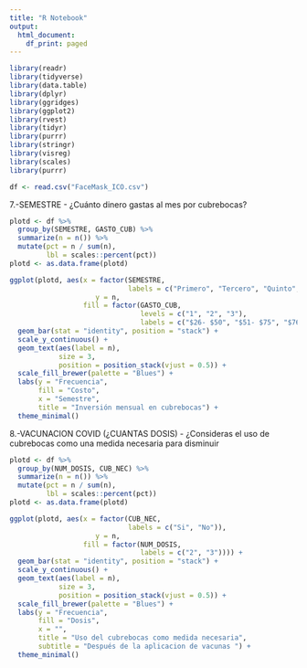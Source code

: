 ```yaml
---
title: "R Notebook"
output:
  html_document:
    df_print: paged
---
```


```r
library(readr)
library(tidyverse)
library(data.table)
library(dplyr)
library(ggridges)
library(ggplot2)
library(rvest)
library(tidyr)
library(purrr)
library(stringr)
library(visreg)
library(scales)
library(purrr)
```

```r
df <- read.csv("FaceMask_ICO.csv")
```

7.-SEMESTRE - ¿Cuánto dinero gastas al mes por cubrebocas?

```r
plotd <- df %>%
  group_by(SEMESTRE, GASTO_CUB) %>%
  summarize(n = n()) %>%
  mutate(pct = n / sum(n),
         lbl = scales::percent(pct))
plotd <- as.data.frame(plotd)
```

```r
ggplot(plotd, aes(x = factor(SEMESTRE,
                             labels = c("Primero", "Tercero", "Quinto", "Noveno")),
                     y = n,
                  fill = factor(GASTO_CUB,
                                levels = c("1", "2", "3"),
                                labels = c("$26- $50", "$51- $75", "$76- $100")))) +
  geom_bar(stat = "identity", position = "stack") +
  scale_y_continuous() +
  geom_text(aes(label = n),
            size = 3,
            position = position_stack(vjust = 0.5)) +
  scale_fill_brewer(palette = "Blues") + 
  labs(y = "Frecuencia",
       fill = "Costo",
       x = "Semestre",
       title = "Inversión mensual en cubrebocas") +
  theme_minimal()
```

8.-VACUNACION COVID (¿CUANTAS DOSIS) - ¿Consideras el uso de cubrebocas como una medida necesaria para disminuir

```r
plotd <- df %>%
  group_by(NUM_DOSIS, CUB_NEC) %>%
  summarize(n = n()) %>%
  mutate(pct = n / sum(n),
         lbl = scales::percent(pct))
plotd <- as.data.frame(plotd)
```

```r
ggplot(plotd, aes(x = factor(CUB_NEC,
                             labels = c("Si", "No")),
                     y = n,
                  fill = factor(NUM_DOSIS,
                                labels = c("2", "3")))) +
  geom_bar(stat = "identity", position = "stack") +
  scale_y_continuous() +
  geom_text(aes(label = n),
            size = 3,
            position = position_stack(vjust = 0.5)) +
  scale_fill_brewer(palette = "Blues") + 
  labs(y = "Frecuencia",
       fill = "Dosis",
       x = "",
       title = "Uso del cubrebocas como medida necesaria",
       subtitle = "Después de la aplicacion de vacunas ") +
  theme_minimal()
```

